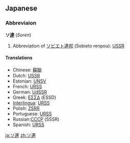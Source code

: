 ==Japanese==
===Abbreviaion===
'''ソ[[連]]''' (''Soren'')

# Abbreviation of [[ソビエト連邦]] (Sobieto renpou): [[USSR]]

====Translations====
*Chinese: [[蘇聯]]
*Dutch: [[USSR]]
*Estonian: [[UNSV]]
*French: [[URSS]]
*German: [[UdSSR]]
*Greek: [[ΕΣΣΔ]] (ESSD)
*[[Interlingua]]: [[URSS]]
*Polish: [[ZSRR]]
*Portuguese: [[URSS]]
*Russian:[[СССР]] (SSSR)
*Spanish: [[URSS]]
[[ja:ソ連]]
[[zh:ソ連]]